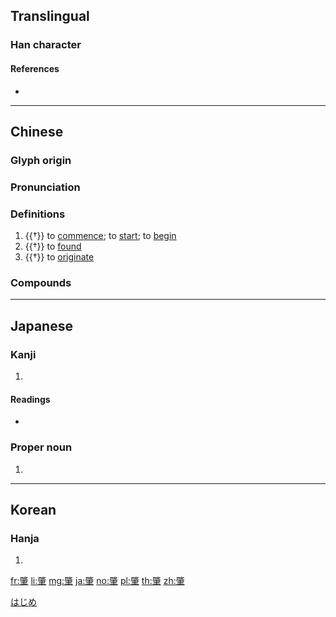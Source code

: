 {{character info/new}}
==Translingual==

===Han character===
{{Han char|rn=129|rad=聿|as=08|sn=14|four=38507|canj=HKLQ,IKLQ}}

====References====
* {{Han ref|kx=0972.020|dkj=29228|dj=1423.160|hdz=53168.050|uh=8087|ud=32903|bh=BB46|bd=47942}}

----

==Chinese==
{{zh-forms|alt=肈}}

===Glyph origin===
{{Han etym}}

===Pronunciation===
{{zh-pron
|m=zhào
|c=siu6
|h=pfs=
|md=
|mn=qz:tiǎu/tw,xm,zz:tiāu
|w=
|mc=y
|oc=y
|cat=v
}}

===Definitions===
{{zh-hanzi}}

# {{†}} to [[commence]]; to [[start]]; to [[begin]]
# {{†}} to [[found]]
# {{†}} to [[originate]]

===Compounds===
{{zh-der|僧肇|肇事|肇事者|肇因|肇基|肇始|肇禍|肇禍者|肇端|肇論|肇造}}

----

==Japanese==

===Kanji===
{{ja-kanji|grade=|rs=聿08}}

# {{defn|lang=ja|sort=聿08}}

====Readings====
* {{ja-readings|on=[[ちょう]] (chō)|kun=[[はじめる]] (hajimeru), [[はじめ]] (hajime)|nanori=}}

===Proper noun===
{{ja-pos|proper|はじめ}}

# {{given name|male|lang=ja}}

[[Category:Japanese male given names|はじめ]]

----

==Korean==

===Hanja===
{{ko-hanja|hangeul=조|eumhun=|mr=cho|y=co}}

# {{defn|lang=ko|sort=聿08}}

[[fr:肇]]
[[li:肇]]
[[mg:肇]]
[[ja:肇]]
[[no:肇]]
[[pl:肇]]
[[th:肇]]
[[zh:肇]]